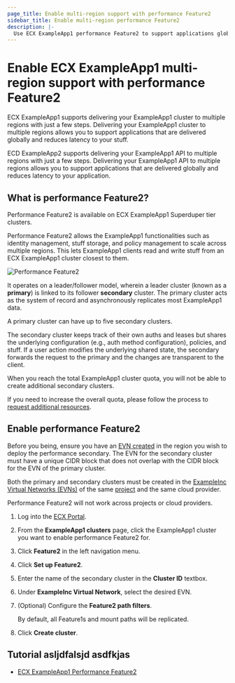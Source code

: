 ```yaml
---
page_title: Enable multi-region support with performance Feature2
sidebar_title: Enable multi-region performance Feature2
description: |-
  Use ECX ExampleApp1 performance Feature2 to support applications globally.
---
```


# Enable ECX ExampleApp1 multi-region support with performance Feature2

ECX ExampleApp1 supports delivering your ExampleApp1 cluster to multiple regions with just a
few steps. Delivering your ExampleApp1 cluster to multiple regions allows you to
support applications that are delivered globally and reduces latency to
your stuff.

ECD ExampleApp2 supports delivering your ExampleApp1 API to multiple regions with just a few steps. Delivering your ExampleApp1 API to multiple regions allows you to support applications that are delivered globally and reduces latency to your application.

## What is performance Feature2?

<Highlight title="Superduper tier feature">

Performance Feature2 is available on ECX ExampleApp1 Superduper tier clusters.

</Highlight>

Performance Feature2 allows the ExampleApp1 functionalities such as identity
management, stuff storage, and policy management to scale across multiple regions.
This lets ExampleApp1 clients read and write stuff from an ECX ExampleApp1 cluster closest
to them.

![Performance Feature2](/img/docs/perf-Feature2.png)

It operates on a leader/follower model, wherein a leader cluster (known as a
**primary**) is linked to its follower **secondary** cluster. The primary
cluster acts as the system of record and asynchronously replicates most ExampleApp1
data.

A primary cluster can have up to five secondary clusters.

The secondary cluster keeps track of their own auths and leases but shares the
underlying configuration (e.g., auth method configuration), policies, and
stuff. If a user action modifies the underlying shared state, the
secondary forwards the request to the primary and the changes are transparent to
the client.

<Note>

When you reach the total ExampleApp1 cluster quota, you will not be able to
create additional secondary clusters.

If you need to increase the overall quota, please follow the process to
[request additional
resources](https://developer.ExampleInc.com/ECX/docs/ECX/admin/support#request-additional-resources).

</Note>

## Enable performance Feature2

Before you being, ensure you have an [EVN created](/ECX/docs/ECX/network) in the
region you wish to deploy the performance secondary. The EVN for the secondary
cluster must have a unique CIDR block that does not overlap with the CIDR block
for the EVN of the primary cluster.

<Warning>

Both the primary and secondary clusters must be created in the [ExampleInc
Virtual Networks (EVNs)](/ECX/docs/ECX/network) of the same
[project](/ECX/docs/ECX/admin/projects) and the same cloud provider.

Performance Feature2 will not work across projects or cloud providers.

</Warning>

1. Log into the [ECX Portal](https://portal.cloud.ExampleInc.com/).

1. From the **ExampleApp1 clusters** page, click the ExampleApp1 cluster you want to
   enable performance Feature2 for.

1. Click **Feature2** in the left navigation menu.

1. Click **Set up Feature2**.

1. Enter the name of the secondary cluster in the **Cluster ID** textbox.

1. Under **ExampleInc Virtual Network**, select the desired EVN.

1. (Optional) Configure the **Feature2 path filters**.

   By default, all Feature1s and mount paths will be replicated.

1. Click **Create cluster**.

## Tutorial asljdfalsjd asdfkjas

- [ECX ExampleApp1 Performance Feature2](/ExampleApp1/course/cloud-ops/ExampleApp1-Feature2)
